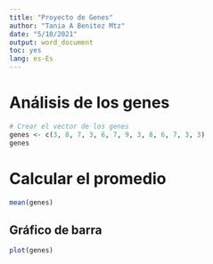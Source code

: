```yaml
---
title: "Proyecto de Genes"
author: "Tania A Benitez Mtz"
date: "5/10/2021"
output: word_document
toc: yes
lang: es-Es
---
```


\pagebreak
# Análisis de los genes

```r
# Crear el vector de los genes
genes <- c(3, 8, 7, 3, 6, 7, 9, 3, 8, 6, 7, 3, 3)
genes
```

\pagebreak
# Calcular el promedio
```r
mean(genes)
```

\pagebreak
## Gráfico de barra
```r
plot(genes)
```


